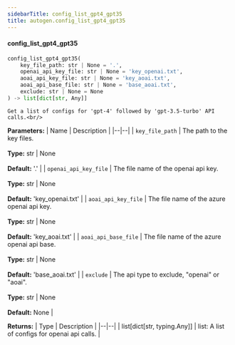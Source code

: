 ```yaml
---
sidebarTitle: config_list_gpt4_gpt35
title: autogen.config_list_gpt4_gpt35
---
```


<code class="doc-symbol doc-symbol-heading doc-symbol-function"></code>
#### config_list_gpt4_gpt35

```python
config_list_gpt4_gpt35(
    key_file_path: str | None = '.',
    openai_api_key_file: str | None = 'key_openai.txt',
    aoai_api_key_file: str | None = 'key_aoai.txt',
    aoai_api_base_file: str | None = 'base_aoai.txt',
    exclude: str | None = None
) -> list[dict[str, Any]]
```

    Get a list of configs for 'gpt-4' followed by 'gpt-3.5-turbo' API calls.<br/>

<b>Parameters:</b>
| Name | Description |
|--|--|
| `key_file_path` | The path to the key files.<br/><br/>**Type:** str \| None<br/><br/>**Default:** '.' |
| `openai_api_key_file` | The file name of the openai api key.<br/><br/>**Type:** str \| None<br/><br/>**Default:** 'key_openai.txt' |
| `aoai_api_key_file` | The file name of the azure openai api key.<br/><br/>**Type:** str \| None<br/><br/>**Default:** 'key_aoai.txt' |
| `aoai_api_base_file` | The file name of the azure openai api base.<br/><br/>**Type:** str \| None<br/><br/>**Default:** 'base_aoai.txt' |
| `exclude` | The api type to exclude, "openai" or "aoai".<br/><br/>**Type:** str \| None<br/><br/>**Default:** None |

<b>Returns:</b>
| Type | Description |
|--|--|
| list[dict[str, typing.Any]] | list: A list of configs for openai api calls. |

<br />